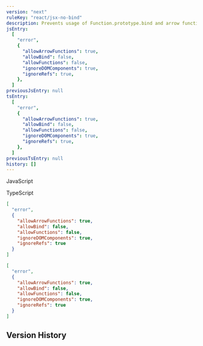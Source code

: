 ```yaml
---
version: "next"
ruleKey: "react/jsx-no-bind"
description: Prevents usage of Function.prototype.bind and arrow functions in React component props
jsEntry:
  [
    "error",
    {
      "allowArrowFunctions": true,
      "allowBind": false,
      "allowFunctions": false,
      "ignoreDOMComponents": true,
      "ignoreRefs": true,
    },
  ]
previousJsEntry: null
tsEntry:
  [
    "error",
    {
      "allowArrowFunctions": true,
      "allowBind": false,
      "allowFunctions": false,
      "ignoreDOMComponents": true,
      "ignoreRefs": true,
    },
  ]
previousTsEntry: null
history: []
---
```


<Tabs defaultValue="js">

<TabsList>
  <TabsTrigger value="js">
    <div className="flex gap-2 items-center">
      <RuleLevelIcon level="error" />
      <p>JavaScript</p>
    </div>
  </TabsTrigger>
  <TabsTrigger value="ts">
    <div className="flex gap-2 items-center">
      <RuleLevelIcon ts level="error" />
      <p>TypeScript</p>
    </div>
  </TabsTrigger>
</TabsList>

<TabsContent value="js">

```json
[
  "error",
  {
    "allowArrowFunctions": true,
    "allowBind": false,
    "allowFunctions": false,
    "ignoreDOMComponents": true,
    "ignoreRefs": true
  }
]
```

</TabsContent>

<TabsContent value="ts">

```json
[
  "error",
  {
    "allowArrowFunctions": true,
    "allowBind": false,
    "allowFunctions": false,
    "ignoreDOMComponents": true,
    "ignoreRefs": true
  }
]
```

</TabsContent>

</Tabs>

## Version History

<RuleHistory ruleKey="react/jsx-no-bind" />
